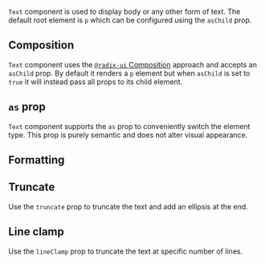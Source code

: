 <ax-layout />

`Text` component is used to display body or any other form of text. The default root element is `p` which can be configured using the `asChild` prop.

<ax-demo name="text/usage" />

## Composition

`Text` component uses the [`@radix-ui` Composition](https://www.radix-ui.com/primitives/docs/guides/composition) approach and accepts an `asChild` prop. By default it renders a `p` element but when `asChild` is set to `true` it will instead pass all props to its child element.

<ax-demo name="text/composition-usage" />

## `as` prop

`Text` component supports the `as` prop to conveniently switch the element type. This prop is purely semantic and does not alter visual appearance.

<ax-demo name="text/as-usage" />

## Formatting

<ax-demo name="text/formatting-usage" />

## Truncate

Use the `truncate` prop to truncate the text and add an ellipsis at the end.

<ax-demo name="text/truncate-usage" />

## Line clamp

Use the `lineClamp` prop to truncate the text at specific number of lines.

<ax-demo name="text/line-clamp-usage" />
